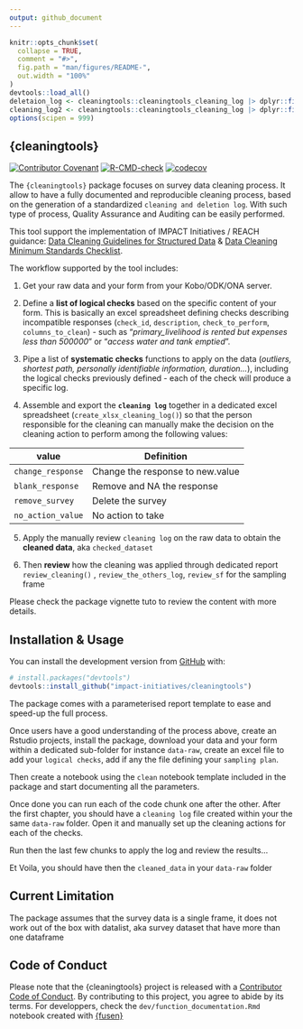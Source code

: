 ```yaml
---
output: github_document
---
```


```r
knitr::opts_chunk$set(
  collapse = TRUE,
  comment = "#>",
  fig.path = "man/figures/README-",
  out.width = "100%"
)
devtools::load_all()
deletaion_log <- cleaningtools::cleaningtools_cleaning_log |> dplyr::filter(change_type == "remove_survey")
cleaning_log2 <- cleaningtools::cleaningtools_cleaning_log |> dplyr::filter(change_type != "remove_survey")
options(scipen = 999)
```

## {cleaningtools}

<!-- badges: start -->
[![Contributor Covenant](https://img.shields.io/badge/Contributor%20Covenant-2.1-4baaaa.svg)](code_of_conduct.md)
[![R-CMD-check](https://github.com/impact-initiatives/cleaningtools/actions/workflows/R-CMD-check.yaml/badge.svg)](https://github.com/impact-initiatives/cleaningtools/actions/workflows/R-CMD-check.yaml)
[![codecov](https://codecov.io/gh/impact-initiatives/cleaningtools/branch/master/graph/badge.svg?token=SOH3NGXQDU)](https://codecov.io/gh/impact-initiatives/cleaningtools)
<!-- badges: end -->

The `{cleaningtools}` package focuses on survey data cleaning process. It allow to have a fully documented and reproducible cleaning process, based on the generation of a standardized `cleaning and deletion log`. With such type of process, Quality Assurance and Auditing can be easily performed. 

This tool support the implementation of IMPACT Initiatives / REACH guidance: [Data Cleaning Guidelines for Structured Data](https://www.reachresourcecentre.info/wp-content/uploads/2022/05/IMPACT_Data-Cleaning-Guidelines_FINAL_To-share-11.pdf) & [Data Cleaning Minimum Standards Checklist](https://www.reachresourcecentre.info/wp-content/uploads/2020/03/IMPACT_Memo_Data-Cleaning-Min-Standards-Checklist_28012020-1.pdf).

The workflow supported by the tool includes:

 1. Get your raw data and your form from your Kobo/ODK/ONA server.
 
 2. Define a __list of logical checks__ based on the specific content of your form. This is basically an excel spreadsheet defining checks describing incompatible responses (`check_id`,	`description`,	`check_to_perform`,	`columns_to_clean`) - such as "_primary_livelihood is rented but expenses less than 500000_" or "_access water and tank emptied_".
 
 3. Pipe a list of __systematic checks__ functions to apply on the data (_outliers, shortest path, personally identifiable information, duration..._), including the logical checks previously defined - each of the check will produce a specific log.
 
 4. Assemble and export the __`cleaning log`__ together in a dedicated excel spreadsheet (`create_xlsx_cleaning_log()`) so that the person responsible for the cleaning can manually make the decision on the cleaning action to perform among the following values:

|value|Definition|
|-----|----------|
|`change_response`|Change the response to new.value|
|`blank_response`|Remove and NA the response|
|`remove_survey`|Delete the survey|
|`no_action_value`|No action to take|

 5. Apply the manually review `cleaning log` on the raw data to obtain the __cleaned data__, aka `checked_dataset` 
 
 6. Then __review__ how the cleaning was applied through dedicated report `review_cleaning()` , `review_the_others_log`, `review_sf` for the sampling frame 
 
 
Please check the package vignette tuto to review the content with more details. 


## Installation & Usage

You can install the development version from [GitHub](https://github.com/) with:

``` r
# install.packages("devtools")
devtools::install_github("impact-initiatives/cleaningtools")
```

The package comes with a parameterised report template to ease and speed-up the full process. 

Once users have a good understanding of the process above, create an Rstudio projects, install the package, download your data and your form within a dedicated sub-folder for instance `data-raw`, create an excel file to add your `logical checks`, add if any the file defining your `sampling plan`.

Then create a notebook using the `clean` notebook template included in the package and start documenting all the parameters. 

Once done you can run each of the code chunk one after the other. After the first chapter, you should have a `cleaning log` file created within your the same `data-raw` folder. Open it and manually set up the cleaning actions for each of the checks.

Run then the last few chunks to apply the log and review the results... 

Et Voila, you should have then the `cleaned_data` in your  `data-raw` folder

## Current Limitation

The package assumes that the survey data is a single frame, it does not work out of the box with datalist, aka survey dataset that have more than one dataframe

## Code of Conduct

Please note that the {cleaningtools} project is released with a [Contributor Code of Conduct](https://impact-initiatives.github.io/cleaningtools/CODE_OF_CONDUCT.html). By contributing to this project, you agree to abide by its terms. For developpers, check the `dev/function_documentation.Rmd` notebook created with [{fusen}](https://thinkr-open.github.io/fusen/index.html)


